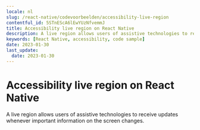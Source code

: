 ```yaml
---
locale: nl
slug: /react-native/codevoorbeelden/accessibility-live-region
contentful_id: 5STnEScA6lEwYUzNfvemmJ
title: Accessibility live region on React Native
description: A live region allows users of assistive technologies to receive updates whenever important information on the screen changes.
keywords: [React Native, accessibility, code sample]
date: 2023-01-30
last_update:
  date: 2023-01-30
---
```


# Accessibility live region on React Native

A live region allows users of assistive technologies to receive updates whenever important information on the screen changes.

<CodeSample id="accessibility-live-region" platform="react native" locale="nl"/>
